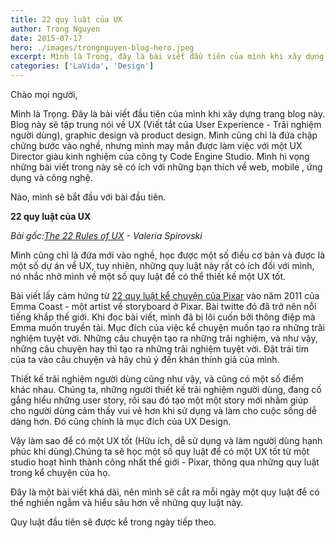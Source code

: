 ```yaml
---
title: 22 quy luật của UX
author: Trong Nguyen
date: 2015-07-17
hero: ./images/trongnguyen-blog-hero.jpeg
excerpt: Mình là Trọng, đây là bài viết đầu tiên của mình khi xây dựng trang blog này.
categories: ['LaVida', 'Design']
---
```


Chào mọi người,

Mình là Trọng. Đây là bài viết đầu tiên của mình khi xây dựng trang blog này. Blog này sẽ tập trung nói về UX (Viết tắt của User Experience - Trãi nghiệm người dùng), graphic design và product design. Mình cũng chỉ là đứa chập chững bước vào nghề, nhưng mình may mắn được làm việc với một UX Director giàu kinh nghiệm của công ty Code Engine Studio. Mình hi vọng những bài viết trong này sẽ có ích với những bạn thích về web, mobile , ứng dụng và công nghệ.

Nào, mình sẽ bắt đầu với bài đầu tiên.

**22 quy luật của UX**

_Bài gốc:[The 22 Rules of UX](https://medium.com/featured-insights/the-22-rules-of-ux-722af575915d)&nbsp;-&nbsp;Valeria Spirovski_

Mình cũng chỉ là đứa mới vào nghề, học được một số điều cơ bản và được là một số dự án về UX, tuy nhiên, những quy luật này rất có ích đối với mình, nó nhắc nhở mình về một số quy luật để có thể thiết kế một UX tốt.

Bài viết lấy cảm hứng từ [22 quy luật kể chuyện của Pixar](http://www.pixartouchbook.com/blog/2011/5/15/pixar-story-rules-one-version.html) vào năm 2011 của Emma Coast - một artist về storyboard ở Pixar. Bài twitte đó đã trở nên nỗi tiếng khắp thế giới. Khi đọc bài viết, mình đã bị lôi cuốn bởi thông điệp mà Emma muốn truyền tải. Mục đích của việc kể chuyện muốn tạo ra những trãi nghiệm tuyệt vời. Những câu chuyện tạo ra những trãi nghiệm, và như vậy, những câu chuyện hay thì tạo ra những trãi nghiệm tuyệt vời. Đặt trái tim của ta vào câu chuyện và hãy chú ý đến khán thính giả của mình.

Thiết kế trãi nghiệm người dùng cũng như vậy, và cũng có một số điểm khác nhau. Chúng ta, những người thiết kế trãi nghiệm người dùng, đang cố gắng hiểu những user story, rồi sau đó tạo một một story mới nhằm giúp cho người dùng cảm thấy vui vẻ hơn khi sử dụng và làm cho cuộc sống dễ dàng hơn. Đó cũng chính là mục đích của UX Design.

Vậy làm sao để có một UX tốt (Hữu ích, dễ sử dụng và làm người dùng hạnh phúc khi dùng).Chúng ta sẽ học một số quy luật để có một UX tốt từ một studio hoạt hình thành công nhất thế giới - Pixar, thông qua những quy luật trong kể chuyện của họ.

Đây là một bài viết khá dài, nên mình sẽ cắt ra mỗi ngày một quy luật để có thể nghiền ngẫm và hiểu sâu hơn về những quy luật này.

Quy luật đầu tiên sẽ được kể trong ngày tiếp theo.
